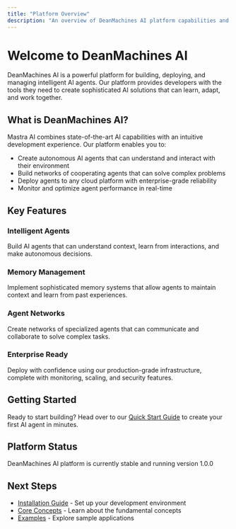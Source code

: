 ```yaml
---
title: "Platform Overview"
description: "An overview of DeanMachines AI platform capabilities and features"
---
```


# Welcome to DeanMachines AI

DeanMachines AI is a powerful platform for building, deploying, and managing intelligent AI agents. Our platform provides developers with the tools they need to create sophisticated AI solutions that can learn, adapt, and work together.

## What is DeanMachines AI?

Mastra AI combines state-of-the-art AI capabilities with an intuitive development experience. Our platform enables you to:

- Create autonomous AI agents that can understand and interact with their environment
- Build networks of cooperating agents that can solve complex problems
- Deploy agents to any cloud platform with enterprise-grade reliability
- Monitor and optimize agent performance in real-time

## Key Features

### Intelligent Agents
Build AI agents that can understand context, learn from interactions, and make autonomous decisions.

### Memory Management
Implement sophisticated memory systems that allow agents to maintain context and learn from past experiences.

### Agent Networks
Create networks of specialized agents that can communicate and collaborate to solve complex tasks.

### Enterprise Ready
Deploy with confidence using our production-grade infrastructure, complete with monitoring, scaling, and security features.

## Getting Started

Ready to start building? Head over to our [Quick Start Guide](/docs/getting-started/quick-start) to create your first AI agent in minutes.

## Platform Status

<Callout type="success">
  DeanMachines AI platform is currently stable and running version 1.0.0
</Callout>

## Next Steps

- [Installation Guide](/docs/getting-started/installation) - Set up your development environment
- [Core Concepts](/docs/core-concepts/overview) - Learn about the fundamental concepts
- [Examples](/docs/examples/chatbot) - Explore sample applications
